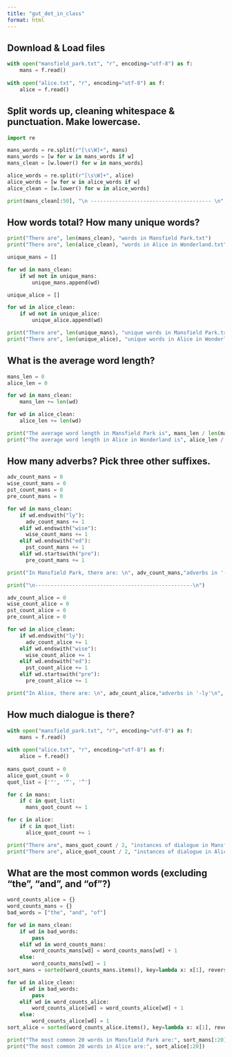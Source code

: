 ```yaml
---
title: "gut_det_in_class"
format: html
---
```


## Download & Load files

```python

with open("mansfield_park.txt", "r", encoding="utf-8") as f:
    mans = f.read()
    
with open("alice.txt", "r", encoding="utf-8") as f:
    alice = f.read()
```

## Split words up, cleaning whitespace & punctuation. Make lowercase.

```python

import re

mans_words = re.split(r"[\s\W]+", mans)
mans_words = [w for w in mans_words if w]
mans_clean = [w.lower() for w in mans_words]

alice_words = re.split(r"[\s\W]+", alice)
alice_words = [w for w in alice_words if w]
alice_clean = [w.lower() for w in alice_words]

print(mans_clean[:50], "\n --------------------------------------- \n", alice_clean[:50])
```

## How words total? How many unique words?

```python


print("There are", len(mans_clean), "words in Mansfield Park.txt")
print("There are", len(alice_clean), "words in Alice in Wonderland.txt")

unique_mans = []

for wd in mans_clean:
    if wd not in unique_mans:
        unique_mans.append(wd)

unique_alice = []

for wd in alice_clean:
    if wd not in unique_alice:
        unique_alice.append(wd)

print("There are", len(unique_mans), "unique words in Mansfield Park.txt")
print("There are", len(unique_alice), "unique words in Alice in Wonderland.txt")


```

## What is the average word length?

```python

mans_len = 0
alice_len = 0

for wd in mans_clean:
    mans_len += len(wd)

for wd in alice_clean:
    alice_len += len(wd)

print("The average word length in Mansfield Park is", mans_len / len(mans_clean), "letters.")
print("The average word length in Alice in Wonderland is", alice_len / len(alice_clean), "letters.")

```

## How many adverbs? Pick three other suffixes.

```python

adv_count_mans = 0
wise_count_mans = 0
pst_count_mans = 0
pre_count_mans = 0

for wd in mans_clean:
    if wd.endswith("ly"):
      adv_count_mans += 1
    elif wd.endswith("wise"):
      wise_count_mans += 1
    elif wd.endswith("ed"):
      pst_count_mans += 1
    elif wd.startswith("pre"):
      pre_count_mans += 1

print("In Mansfield Park, there are: \n", adv_count_mans,"adverbs in '-ly'\n", wise_count_mans, "forms ending in '-wise'\n", pst_count_mans, "past tense forms in '-ed'\n", "and", pre_count_mans, "forms prefixed with 'pre-'")

print("\n---------------------------------------------------\n")

adv_count_alice = 0
wise_count_alice = 0
pst_count_alice = 0
pre_count_alice = 0

for wd in alice_clean:
    if wd.endswith("ly"):
      adv_count_alice += 1
    elif wd.endswith("wise"):
      wise_count_alice += 1
    elif wd.endswith("ed"):
      pst_count_alice += 1
    elif wd.startswith("pre"):
      pre_count_alice += 1

print("In Alice, there are: \n", adv_count_alice,"adverbs in '-ly'\n", wise_count_alice, "forms ending in '-wise'\n", pst_count_alice, "past tense forms in '-ed'\n", "and", pre_count_alice, "forms prefixed with 'pre-'")
```

## How much dialogue is there?

```python

with open("mansfield_park.txt", "r", encoding="utf-8") as f:
    mans = f.read()
    
with open("alice.txt", "r", encoding="utf-8") as f:
    alice = f.read()
    
mans_quot_count = 0
alice_quot_count = 0
quot_list = ['"', '“', '”']

for c in mans:
    if c in quot_list:
      mans_quot_count += 1

for c in alice:
    if c in quot_list:
      alice_quot_count += 1

print("There are", mans_quot_count / 2, "instances of dialogue in Mansfield Park.")
print("There are", alice_quot_count / 2, "instances of dialogue in Alice in Wonderland.")
```

## What are the most common words (excluding "the", "and", and "of"?)

```python
word_counts_alice = {}
word_counts_mans = {}
bad_words = ["the", "and", "of"]

for wd in mans_clean:
    if wd in bad_words:
        pass
    elif wd in word_counts_mans:              
        word_counts_mans[wd] = word_counts_mans[wd] + 1
    else:                              
        word_counts_mans[wd] = 1
sort_mans = sorted(word_counts_mans.items(), key=lambda x: x[1], reverse=True)

for wd in alice_clean:
    if wd in bad_words:
        pass
    elif wd in word_counts_alice:              
        word_counts_alice[wd] = word_counts_alice[wd] + 1
    else:                              
        word_counts_alice[wd] = 1
sort_alice = sorted(word_counts_alice.items(), key=lambda x: x[1], reverse=True)

print("The most common 20 words in Mansfield Park are:", sort_mans[:20])
print("The most common 20 words in Alice are:", sort_alice[:20])
```
